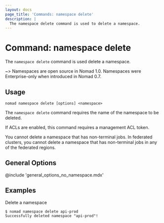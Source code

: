 ```yaml
---
layout: docs
page_title: 'Commands: namespace delete'
description: |
  The namespace delete command is used to delete a namespace.
---
```


# Command: namespace delete

The `namespace delete` command is used delete a namespace.

~> Namespaces are open source in Nomad 1.0. Namespaces were Enterprise-only
when introduced in Nomad 0.7.

## Usage

```plaintext
nomad namespace delete [options] <namespace>
```

The `namespace delete` command requires the name of the namespace to be deleted.

If ACLs are enabled, this command requires a management ACL token.

You cannot delete a namespace that has non-terminal jobs. In federated clusters,
you cannot delete a namespace that has non-terminal jobs in any of the federated
regions.

## General Options

@include 'general_options_no_namespace.mdx'

## Examples

Delete a namespace

```shell-session
$ nomad namespace delete api-prod
Successfully deleted namespace "api-prod"!
```
